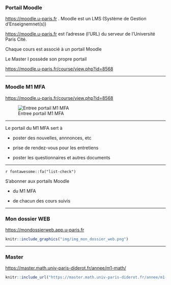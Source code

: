 
### Portail Moodle 

[https://moodle.u-paris.fr](https://moodle.u-paris.fr)
.
Moodle est un LMS (Système de Gestion d'Enseignemnet(s))

[https://moodle.u-paris.fr](https://moodle.u-paris.fr) est l'adresse (l'URL) du serveur de l'Université Paris Cité. 

Chaque cours est associé à un portail Moodle

Le Master I possède son propre portail

[https://moodle.u-paris.fr/course/view.php?id=8568](https://moodle.u-paris.fr/course/view.php?id=8568)

---

### Moodle M1 MFA 

[https://moodle.u-paris.fr/course/view.php?id=8568](https://moodle.u-paris.fr/course/view.php?id=8568)


![Entree portail M1 MFA](img/img_moodle_m1_mfa_1.png)





---

Le portail du M1 MFA sert à 

- poster des nouvelles, annnonces, etc

- prise de rendez-vous pour les entretiens 

- poster les questionnaires et autres documents 

---

`r fontawesome::fa("list-check")`

S'abonner aux portails Moodle 

- du M1 MFA 

- de chacun des cours suivis 
 
 
---

### Mon dossier WEB 

[https://mondossierweb.app.u-paris.fr](https://moodle.u-paris.fr/course/view.php?id=8568)

```r
knitr::include_graphics("img/img_mon_dossier_web.png")
```


---

### Master 

[https://master.math.univ-paris-diderot.fr/annee/m1-math/](https://master.math.univ-paris-diderot.fr/annee/m1-math/)


```r
knitr::include_url("https://master.math.univ-paris-diderot.fr/annee/m1-math")
```

